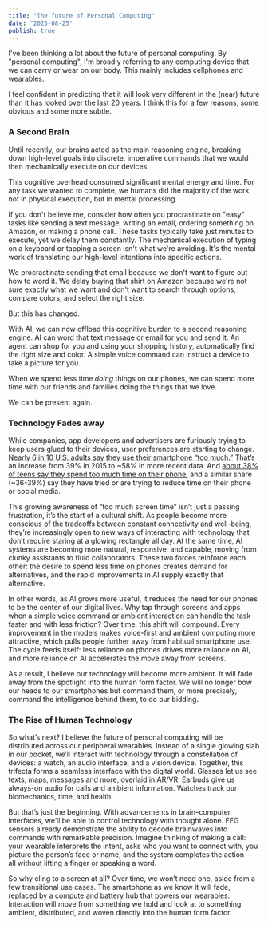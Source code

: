 ```yaml
---
title: "The future of Personal Computing"
date: "2025-08-25"
publish: true
---
```


I've been thinking a lot about the future of personal computing. By "personal computing", I'm broadly referring to any computing device that we can carry or wear on our body. This mainly includes cellphones and wearables.

I feel confident in predicting that it will look very different in the (near) future than it has looked over the last 20 years. I think this for a few reasons, some obvious and some more subtle.

### A Second Brain

Until recently, our brains acted as the main reasoning engine, breaking down high-level goals into discrete, imperative commands that we would then mechanically execute on our devices.

This cognitive overhead consumed significant mental energy and time. For any task we wanted to complete, we humans did the majority of the work, not in physical execution, but in mental processing.

If you don't believe me, consider how often you procrastinate on "easy" tasks like sending a text message, writing an email, ordering something on Amazon, or making a phone call. These tasks typically take just minutes to execute, yet we delay them constantly. The mechanical execution of typing on a keyboard or tapping a screen isn't what we're avoiding. It's the mental work of translating our high-level intentions into specific actions.

We procrastinate sending that email because we don't want to figure out how to word it. We delay buying that shirt on Amazon because we're not sure exactly what we want and don't want to search through options, compare colors, and select the right size.

But this has changed.

With AI, we can now offload this cognitive burden to a second reasoning engine. AI can word that text message or email for you and send it. An agent can shop for you and using your shopping history, automatically find the right size and color. A simple voice command can instruct a device to take a picture for you.

When we spend less time _doing_ things on our phones, we can spend more time with our friends and families doing the things that we love.

We can be present again.

### Technology Fades away

While companies, app developers and advertisers are furiously trying to keep users glued to their devices, user preferences are starting to change. [Nearly 6 in 10 U.S. adults say they use their smartphone “too much.”](https://news.gallup.com/poll/393785/americans-close-wary-bond-smartphone.aspx?utm_source=chatgpt.com) That’s an increase from 39% in 2015 to ~58% in more recent data. And [about 38% of teens say they spend too much time on their phone.](https://www.pewresearch.org/internet/2024/03/11/how-teens-and-parents-approach-screen-time/?utm_source=chatgpt.com) and a similar share (~36-39%) say they have tried or are trying to reduce time on their phone or social media.

This growing awareness of “too much screen time” isn’t just a passing frustration, it’s the start of a cultural shift. As people become more conscious of the tradeoffs between constant connectivity and well-being, they’re increasingly open to new ways of interacting with technology that don’t require staring at a glowing rectangle all day. At the same time, AI systems are becoming more natural, responsive, and capable, moving from clunky assistants to fluid collaborators. These two forces reinforce each other: the desire to spend less time on phones creates demand for alternatives, and the rapid improvements in AI supply exactly that alternative.

In other words, as AI grows more useful, it reduces the need for our phones to be the center of our digital lives. Why tap through screens and apps when a simple voice command or ambient interaction can handle the task faster and with less friction? Over time, this shift will compound. Every improvement in the models makes voice-first and ambient computing more attractive, which pulls people further away from habitual smartphone use. The cycle feeds itself: less reliance on phones drives more reliance on AI, and more reliance on AI accelerates the move away from screens.

As a result, I believe our technology will become more ambient. It will fade away from the spotlight into the human form factor. We will no longer bow our heads to our smartphones but command them, or more precisely, command the intelligence behind them, to do our bidding.

### The Rise of Human Technology

So what’s next? I believe the future of personal computing will be distributed across our peripheral wearables. Instead of a single glowing slab in our pocket, we’ll interact with technology through a constellation of devices: a watch, an audio interface, and a vision device. Together, this trifecta forms a seamless interface with the digital world. Glasses let us see texts, maps, messages and more, overlaid in AR/VR. Earbuds give us always-on audio for calls and ambient information. Watches track our biomechanics, time, and health.

But that’s just the beginning. With advancements in brain–computer interfaces, we’ll be able to control technology with thought alone. EEG sensors already demonstrate the ability to decode brainwaves into commands with remarkable precision. Imagine thinking of making a call: your wearable interprets the intent, asks who you want to connect with, you picture the person’s face or name, and the system completes the action — all without lifting a finger or speaking a word.

So why cling to a screen at all? Over time, we won’t need one, aside from a few transitional use cases. The smartphone as we know it will fade, replaced by a compute and battery hub that powers our wearables. Interaction will move from something we hold and look at to something ambient, distributed, and woven directly into the human form factor.
